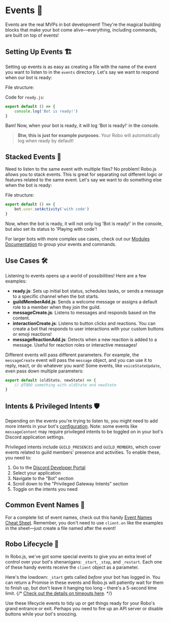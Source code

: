 
# Events 📡

Events are the real MVPs in bot development! They're the magical building blocks that make your bot come alive—everything, including commands, are built on top of events!

## Setting Up Events 🏗️

Setting up events is as easy as creating a file with the name of the event you want to listen to in the `events` directory. Let's say we want to respond when our bot is ready:

File structure:

<FileTree>
	<FileTree.Folder name="src" open>
		<FileTree.Folder name="events" open>
			<FileTree.File name="ready.js" active />
		</FileTree.Folder>
	</FileTree.Folder>
</FileTree>

Code for `ready.js`:

```js showLineNumbers filename="events/ping.js"
export default () => {
	console.log('Bot is ready!')
}
```

Bam! Now, when your bot is ready, it will log 'Bot is ready!' in the console.

> **Btw, this is just for example purposes.** Your Robo will automatically log when ready by default!

## Stacked Events 🥞

Need to listen to the same event with multiple files? No problem! Robo.js allows you to stack events. This is great for separating out different logic or features related to the same event. Let's say we want to do something else when the bot is ready:

File structure:

<FileTree>
	<FileTree.Folder name="src" open>
		<FileTree.Folder name="events" open>
			<FileTree.File name="ready.js" active />
			<FileTree.Folder name="ready" defaultOpen>
				<FileTree.File name="playStatus.js" active />
			</FileTree.Folder>
		</FileTree.Folder>
	</FileTree.Folder>
</FileTree>

```js showLineNumbers filename="src/events/ready/playStatus.js"
export default () => {
	bot.user.setActivity('with code')
}
```

Now, when the bot is ready, it will not only log 'Bot is ready!' in the console, but also set its status to 'Playing with code'!

For larger bots with more complex use cases, check out our [Modules Documentation](/docs/advanced/modules) to group your events and commands.

## Use Cases 🛠️

Listening to events opens up a world of possibilities! Here are a few examples:

- **ready.js**: Sets up initial bot status, schedules tasks, or sends a message to a specific channel when the bot starts.
- **guildMemberAdd.js**: Sends a welcome message or assigns a default role to a member when they join the guild.
- **messageCreate.js**: Listens to messages and responds based on the content.
- **interactionCreate.js**: Listens to button clicks and reactions. You can create a bot that responds to user interactions with your custom buttons or emoji reactions!
- **messageReactionAdd.js**: Detects when a new reaction is added to a message. Useful for reaction roles or interactive messages!

Different events will pass different parameters. For example, the `messageCreate` event will pass the `message` object, and you can use it to reply, react, or do whatever you want! Some events, like `voiceStateUpdate`, even pass down multiple parameters:

```js showLineNumbers filename="events/voiceStateUpdate.js" /newState/ /oldState/
export default (oldState, newState) => {
	// @TODO something with oldState and newState
}
```

## Intents & Privileged Intents 🛡️

Depending on the events you're trying to listen to, you might need to add more intents in your bot's [configuration](/docs/advanced/configuration). Note: some events like `messageContent` may require privileged intents to be toggled on in your bot's Discord application settings.

Privileged intents include `GUILD_PRESENCES` and `GUILD_MEMBERS`, which cover events related to guild members' presence and activities. To enable these, you need to:

1. Go to the [Discord Developer Portal](https://discord.com/developers/applications)
2. Select your application
3. Navigate to the "Bot" section
4. Scroll down to the "Privileged Gateway Intents" section
5. Toggle on the intents you need

## Common Event Names 📜

For a complete list of event names, check out this handy [Event Names Cheat Sheet](https://gist.github.com/Iliannnn/f4985563833e2538b1b96a8cb89d72bb). Remember, you don't need to use `client.on` like the examples in the sheet—just create a file named after the event!

## Robo Lifecycle 🔄

In Robo.js, we've got some special events to give you an extra level of control over your bot's shenanigans: `_start`, `_stop`, and `_restart`. Each one of these handy events receive the `client` object as a parameter.

Here's the lowdown: `_start` gets called _before_ your bot has logged in. You can return a Promise in these events and Robo.js will patiently wait for them to finish up, but don't leave it hanging too long – there's a 5-second time limit.
{/* [Check out the details on timeouts here](/docs/advanced/configuration#timeouts). */}

Use these lifecycle events to tidy up or get things ready for your Robo's grand entrance or exit. Perhaps you need to fire up an API server or disable buttons while your bot's snoozing.

